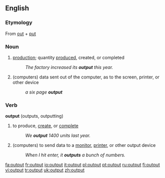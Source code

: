 ==English==

===Etymology===
From [[out]] + [[put]]

===Noun===
{{en-noun|-}}

# [[production]]; quantity [[produce]]d, created, or completed
#: ''The factory increased its '''output''' this year.''
# (computers) data sent out of the computer, as to the screen, printer, or other device
#: ''a six page '''output'''''

===Verb===
'''output''' (outputs, outputting)

# to produce, [[create]], or [[complete]]
#: ''We '''output''' 1400 units last year.''
# (computers) to send data to a [[monitor]], [[printer]], or other output device
#: ''When I hit enter, it '''outputs''' a bunch of numbers.''

[[fa:output]]
[[fr:output]]
[[io:output]]
[[it:output]]
[[pl:output]]
[[pt:output]]
[[ru:output]]
[[fi:output]]
[[vi:output]]
[[tr:output]]
[[uk:output]]
[[zh:output]]